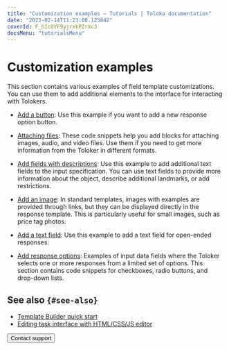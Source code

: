 ```yaml
---
title: "Customization examples — Tutorials | Toloka documentation"
date: "2023-02-14T11:23:08.125842"
coverId: F_bIcOYF9yjrxkPZrXc3
docsMenu: "tutorialsMenu"
---
```



# Customization examples

This section contains various examples of field template customizations. You can use them to add additional elements to the interface for interacting with Tolokers.

- [Add a button](/docs/tutorials/advanced-features-button): Use this example if you want to add a new response option button.

- [Attaching files](/docs/tutorials/advanced-features-attach): These code snippets help you add blocks for attaching images, audio, and video files. Use them if you need to get more information from the Toloker in different formats.

- [Add fields with descriptions](/docs/tutorials/advanced-features-input-data): Use this example to add additional text fields to the input specification. You can use text fields to provide more information about the object, describe additional landmarks, or add restrictions.

- [Add an image](/docs/tutorials/advanced-features-show-pic): In standard templates, images with examples are provided through links, but they can be displayed directly in the response template. This is particularly useful for small images, such as price tag photos.

- [Add a text field](/docs/tutorials/advanced-features-input-string): Use this example to add a text field for open-ended responses.

- [Add response options](/docs/tutorials/advanced-features-input-selector): Examples of input data fields where the Toloker selects one or more responses from a limited set of options. This section contains code snippets for checkboxes, radio buttons, and drop-down lists.

## See also `{#see-also}`

- [Template Builder quick start](/docs/template-builder/quickstart)
- [Editing task interface with HTML/CSS/JS editor](/docs/guide/spec)

<Button view="defaultInverse" size="l" type="link" url="/docs/guide/troubleshooting/support?form-source=tutorials-advanced-features">Contact support</Button>
